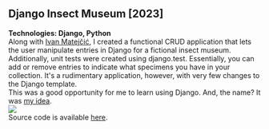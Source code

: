 ## Django Insect Museum [2023]
**Technologies: Django, Python**
<br/>
Along with [Ivan Matejčić](https://ivan-matejcic.netlify.app/), I created a functional CRUD application that lets the user manipulate entries in Django for a fictional
insect museum. Additionally, unit tests were created using django.test. Essentially, you can add or remove entries to indicate what specimens you have in your collection. It's a rudimentary application, however, with very few changes to the Django template.
<br/>
This was a good opportunity for me to learn using Django. And, the name? It was [my idea](https://linic.netlify.app/about).
<br/>
<img src="https://media.istockphoto.com/id/1218442098/photo/item-unavailable-text-on-smart-phone-screen.jpg?s=612x612&w=0&k=20&c=--mKu7oJ8KHtvewSy-CfoAPwJDyfxH7nOxvk7WCuzJg=" />
<br/>
Source code is available <a href="https://github.com/MarinoLinic/django-zavrsni-muzej-kukaca">here</a>.